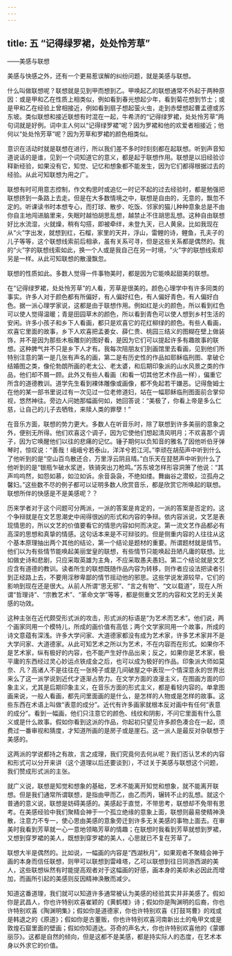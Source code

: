 ```yaml
---
---
---
```

title: 五 “记得绿罗裙，处处怜芳草”
---




——美感与联想

美感与快感之外，还有一个更易惹误解的纠纷问题，就是美感与联想。

什么叫做联想呢？联想就是见到甲而想到乙。甲唤起乙的联想通常不外起于两种原因：或是甲和乙在性质上相类似，例如看到春光想起少年，看到菊花想到节士；或是甲和乙在经验上曾相接近，例如看到扇子想起萤火虫，走到赤壁想起曹孟德或苏东坡。类似联想和接近联想有时混在一起，牛希济的“记得绿罗裙，处处怜芳草”两句词就是好例。词中主人何以“记得绿罗裙”呢？因为罗裙和他的欢爱者相接近；他何以“处处怜芳草”呢？因为芳草和罗裙的颜色相类似。

意识在活动时就是联想在进行，所以我们差不多时时刻刻都在起联想。听到声音知道说话的是谁，见到一个词知道它的意义，都是起于联想作用。联想是以旧经验诊释新经验，如果没有它，知觉、记忆和想象都不能发生，因为它们都得根据过去的经验。从此可知联想为用之广。

联想有时可用意志控制，作文构思时或追忆一时记不起的过去经验时，都是勉强把联想挤到一条路上去走。但是在大多数情境之中，联想是自由的，无意的，飘忽不定的。听课读书时本想专心，而打球、散步、吃饭、邻家的猫儿种种意象总是不由你自主地闯进脑里来，失眠时越怕胡思乱想，越禁止不住胡思乱想。这种自由联想好比水流湿，火就燥，稍有勾搭，即被牵绊，未登九天，已人黄泉。比如我现在从“火”字出发，就想到红，石榴，家里的天井，浮山，雷鲤的诗，鲤鱼，孔夫子的儿子等等，这个联想线索前后相承，虽有关系可寻，但是这些关系都是偶然的。我的“火”字的联想线索如此，换一个人或是我自己在另一时境，“火”字的联想线索却另是一样。从此可知联想的散漫飘忽。

联想的性质如此。多数人觉得一件事物美时，都是因为它能唤起甜美的联想。

在“记得绿罗裙，处处怜芳草”的人看，芳草是很美的。颜色心理学中有许多同类的事实。许多人对于颜色都有所偏好，有人偏好红色，有人偏好青色，有人偏好白色。据一派心理学家说，这都是由于联想作用。例如红是火的颜色，所以看到红色可以使人觉得温暖；青是田园草木的颜色，所以看到青色可以使人想到乡村生活的安闲。许多小孩子和乡下人看画，都只是欢喜它的花红柳绿的颜色。有些人看画，欢喜它里面的故事，乡下人欢喜把孟姜女、薛仁贵、桃园三结义的图糊在壁上做装饰，并不是因为那些木板雕刻的图好看，是因为它们可以提起许多有趣故事的联想。这种脾气并不只是乡下人才有。我每次陪朋友们到画馆里去看画，见到他们所特别注意的第一是几张有声名的画，第二是有历史性的作品如耶稣临刑图、拿破仑结婚图之类，像伦勃朗所画的老太公、老太婆，和后期印象派的山水风景之类的作品，他们却不屑一顾。此外又有些人看画（和看一切其他艺术作品一样），偏重它所含的道德教训。道学先生看到裸体雕像或画像，都不免起若干嫌恶。记得詹姆士在他的某一部书里说过有一次见过一位老修道妇，站在一幅耶稣临刑图面前合掌仰视，悠然神往。旁边人问她那幅画何如，她回答说：“美极了，你看上帝是多么仁慈，让自己的儿子去牺牲，来赎人类的罪孽！”

在音乐方面，联想的势力更大。多数人在听音乐时，除了联想到许多美丽的意象之外，便别无所得。他们欢喜这个调子，因为它使他们想起清风明月；不欢喜那个调子，因为它唤醒他们以往的悲痛的记忆。锤子期何以负知音的雅名了因他听伯牙弹琴时，惊叹说：“善哉！峨峨兮若泰山，洋洋兮若江河。”李顽在胡茄声中听到什么了他听到的是“空山百鸟散还合，万里浮云阴且晴。”白乐天在琵琶声中听到什么了他听到的是“银瓶乍破水浆迸，铁骑突出刀枪鸣。”苏东坡怎样形容洞箫了他说：“其声呜呜然，如怨如慕，如泣如诉。余音袅袅，不绝如缕。舞幽谷之潜蛟，泣孤舟之馨妇。”这些数不尽的例子都可以证明多数人欣赏音乐，都是欣赏它所唤起的联想。联想所伴的快感是不是美感呢？？

历来学者对于这个问题可分两派，一派的答案是肯定的，一派的答案是否定的。这个争辩就是在文艺思潮史中闹得很凶的形式和内容的争辩。依内容派说，文艺是表现情思的，所以文艺的价值要看它的情思内容如何而决定。第一流文艺作品都必有高深的思想和真挚的情感。这句话本来是不可辩驳的。但是侧重内容的人往往从这个基本原理抽出两个其他的结论，第一个结论是题材的重要。所谓题材就是情节。他们以为有些情节能唤起美丽堂皇的联想，有些情节只能唤起丑陋凡庸的联想。比如做史诗和悲剧，只应采取英雄为主角，不应采取愚夫愚妇。第二个结论就是文艺应含有道德的教训。读者所生的联想既随作品内容为转移，则作者应设法把读者引到正经路上去，不要用淫秽卑鄙的情节摇动他的邪思。这些学说发源较早，它们的影响到现在还是很大。从前人所谓“思无邪”、“言之有物”、“文以载道”，现在人所谓“哲理诗”、“宗教艺术”、“革命文学”等等，都是侧重文艺的内容和文艺的无关美感的功效。

这种主张在近代颇受形式派的攻击，形式派的标语是“为艺术而艺术”。他们说，两个画家同用一个模特儿，所成的画价值有高低；两个文学家同用一个故事，所成的诗文意蕴有深浅。许多大学问家、大道德家都没有成为艺术家，许多艺术家并不是大学问家、大道德家。从此可知艺术之所以为艺术，不在内容而在形式。如果你不是艺术家，纵有极好的内容，也不能产生好作品出来；反之，如果你是艺术家，极平庸的东西经过灵心妙运点铁成金之后，也可以成为极好的作品。印象派大师如莫奈、凡？高诸人不是往往在一张椅子或是几间破屋之中表现一个情深意永的世界出来么了这一派学说到近代才逐渐占势力。在文学方面的浪漫主义，在图画方面的印象主义，尤其是后期印象主义，在音乐方面的形式主义，都是看轻内容的。单拿图画来说，一般人看画，都先问里面画的是什么，是怎样的人物或是怎样的故事。这些东西在术语上叫做“表意的成分”。近代有许多画家就根本反对画中有任何“表意的成分”。看到一幅画，他们只注意它的颜色、线纹和阴影，不问它里面有什么意义或是什么故事。假如你看到这派的作品，你起初只望见许多颜色凑合在一起，须费过一番审视和猜度，才知道所画的是房子或是崖石。这一派人是最反对杂联想于美感的。

这两派的学说都持之有故，言之成理，我们究竟何去何从呢？我们否认艺术的内容和形式可以分开来讲（这个道理以后还要谈到），不过关于美感与联想这个问题，我们赞成形式派的主张。

就广义说，联想是知觉和想象的基础，艺术不能离开知觉和想象，就不能离开联想。但是我们通常所谓联想，是指由甲而乙，由乙而丙，辗转不止的乱想。就这个普通的意义说，联想是妨碍美感的。美感起于直觉，不带思考，联想却不免带有思考。在美感经验中我们聚精会神于一个孤立绝缘的意象上面，联想则最易使精神涣散，注意力不专一，使心思由美感的意象旁迁到许多无关美感的事物上面去。在审美时我看到芳草就一心一意地领略芳草的情趣；在联想时我看到芳草就想到罗裙，又想到穿罗裙的美人，既想到穿罗裙的美人，心思就已不复在芳草了。

联想大半是偶然的。比如说，一幅画的内容是“西湖秋月”，如果观者不聚精会神于画的本身而信任联想，则甲可以联想到雷峰塔，乙可以联想到往日同游西湖的美人，这些联想纵然有时能提高观者对于这幅画的好感，画本身的美却未必因此而增加，而画所引起的美感则反因精神涣散而减少。

知道这番道理，我们就可以知道许多通常被认为美感的经验其实并非美感了。假如你是武昌人，你也许特别欢喜崔颖的《黄鹤楼》诗；假如你是陶渊明的后裔，你也许特别欢喜《陶渊明集》；假如你是道德家，你也许特别欢喜《打鼓骂曹》的戏或是韩退之的《原道》；假如你是古董贩，你也许特别欢喜河南新出土的龟甲文或是敦煌石窟里面的壁画；假如你知道达。芬奇的声名大，你也许特别欢喜他的《蒙娜丽莎》。这都是自然的倾向，但是这都不是美感，都是持实际人的态度，在艺术本身以外求它的价值。